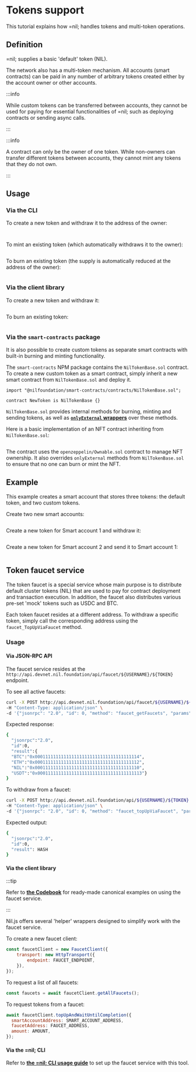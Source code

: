 # Tokens support

This tutorial explains how =nil; handles tokens and multi-token operations.

## Definition

=nil; supplies a basic 'default' token (NIL).

The network also has a multi-token mechanism. All accounts (smart contracts) can be paid in any number of arbitrary tokens created either by the account owner or other accounts.

:::info

While custom tokens can be transferred between accounts, they cannot be used for paying for essential functionalities of =nil; such as deploying contracts or sending async calls.

:::

:::info

A contract can only be the owner of one token. While non-owners can transfer different tokens between accounts, they cannot mint any tokens that they do not own.

:::

## Usage

### Via the CLI

To create a new token and withdraw it to the address of the owner:

```bash file=../../../tests/multi-tokens-support.test.mjs start=startBasicCreateTokenCommand end=endBasicCreateTokenCommand
```

```bash file=../../../tests/multi-tokens-support.test.mjs start=startBasicWithdrawTokenCommand end=endBasicWithdrawTokenCommand
```

To mint an existing token (which automatically withdraws it to the owner):

```bash file=../../../tests/multi-tokens-support.test.mjs start=startMintExistingTokenCommand end=endMintExistingTokenCommand
```

To burn an existing token (the supply is automatically reduced at the address of the owner):

```bash file=../../../tests/multi-tokens-support.test.mjs start=startBurnExistingTokenCommand end=endBurnExistingTokenCommand
```

### Via the client library

To create a new token and withdraw it:

```ts showLineNumbers file=../../../tests/multi-tokens-support.test.mjs start=startBasicNilJSExample end=endBasicNilJSExample
```

To burn an existing token:

```ts showLineNumbers file=../../../tests/multi-tokens-support.test.mjs start=startNilJSBurningExample end=endNilJSBurningExample
```

### Via the `smart-contracts` package

It is also possible to create custom tokens as separate smart contracts with built-in burning and minting functionality.

The `smart-contracts` NPM package contains the `NilTokenBase.sol` contract. To create a new custom token as a smart contract, simply inherit a new smart contract from `NilTokenBase.sol` and deploy it. 

```solidity showLineNumbers
import "@nilfoundation/smart-contracts/contracts/NilTokenBase.sol";

contract NewToken is NilTokenBase {}
```

`NilTokenBase.sol` provides internal methods for burning, minting and sending tokens, as well as [**`onlyExternal` wrappers**](../../tools/sol-library/func-modifiers.mdx) over these methods. 

Here is a basic implementation of an NFT contract inheriting from `NilTokenBase.sol`:

```solidity showLineNumbers file=../../../tests/NFT.sol start=startContract end=endContract
```

The contract uses the `openzeppelin/Ownable.sol` contract to manage NFT ownership. It also overrides `onlyExternal` methods from `NilTokenBase.sol` to ensure that no one can burn or mint the NFT. 

## Example

This example creates a smart account that stores three tokens: the default token, and two custom tokens.

Create two new smart accounts:

```ts showLineNumbers file=../../../tests/multi-tokens-support.test.mjs start=startAdvancedNilJSExample end=endAdvancedNilJSExample
```

Create a new token for Smart account 1 and withdraw it:

```ts showLineNumbers file=../../../tests/multi-tokens-support.test.mjs start=startAdvancedNilJSMintingExample end=endAdvancedNilJSMintingExample
```

Create a new token for Smart account 2 and send it to Smart account 1:

```ts showLineNumbers file=../../../tests/multi-tokens-support.test.mjs start=startNilJSTransferExample end=endNilJSTransferExample
```

## Token faucet service

The token faucet is a special service whose main purpose is to distribute default cluster tokens (NIL) that are used to pay for contract deployment and transaction execution. In addition, the faucet also distributes various pre-set 'mock' tokens such as USDC and BTC.

Each token faucet resides at a different address. To withdraw a specific token, simply call the corresponding address using the `faucet_TopUpViaFaucet` method.

### Usage

#### Via JSON-RPC API

The faucet service resides at the `http://api.devnet.nil.foundation/api/faucet/${USERNAME}/${TOKEN}` endpoint.

To see all active faucets:

```bash
curl -X POST http://api.devnet.nil.foundation/api/faucet/${USERNAME}/${TOKEN} \
-H "Content-Type: application/json" \
-d '{"jsonrpc": "2.0", "id": 0, "method": "faucet_getFaucets", "params": []}'
```

Expected response:

```bash
{
  "jsonrpc":"2.0",
  "id":0,
  "result":{
  "BTC":"0x0001111111111111111111111111111111111114",
  "ETH":"0x0001111111111111111111111111111111111112",
  "NIL":"0x0001111111111111111111111111111111111110",
  "USDT":"0x0001111111111111111111111111111111111113"}
}
```

To withdraw from a faucet:

```bash
curl -X POST http://api.devnet.nil.foundation/api/${USERNAME}/${TOKEN} \
-H "Content-Type: application/json" \
-d '{"jsonrpc": "2.0", "id": 0, "method": "faucet_topUpViaFaucet", "params": ["$FAUCET_ADDRESS", "$SMART_ACCOUNT_ADDRESS", $AMOUNT]}'
```

Expected output:

```bash
{
  "jsonrpc":"2.0",
  "id":0,
  "result": HASH
}
```

#### Via the client library

:::tip

Refer to [**the Codebook**](../../cookbook/faucet-service/use-faucet-service.mdx) for ready-made canonical examples on using the faucet service.

:::

Nil.js offers several 'helper' wrappers designed to simplify work with the faucet service.

To create a new faucet client:

```js showLineNumbers
const faucetClient = new FaucetClient({
	transport: new HttpTransport({
		endpoint: FAUCET_ENDPOINT,
	}),
});
```

To request a list of all faucets:

```js showLineNumbers
const faucets = await faucetClient.getAllFaucets();
```

To request tokens from a faucet:

```js showLineNumbers
await faucetClient.topUpAndWaitUntilCompletion({
  smartAccountAddress: SMART_ACCOUNT_ADDRESS,
  faucetAddress: FAUCET_ADDRESS,
  amount: AMOUNT,
});
```

#### Via the =nil; CLI

Refer to [**the =nil; CLI usage guide**](../../tools/nil-cli/usage.mdx#set-the-faucet-endpoint) to set up the faucet service with this tool.
